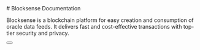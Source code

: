 <section className="grid grid-cols-1 gap-4 place-content-center h-48">
# Blocksense Documentation

Blocksense is a blockchain platform for easy creation and consumption of oracle data feeds. It delivers fast and cost-effective transactions with top-tier security and privacy.


<Button/>
</section>
